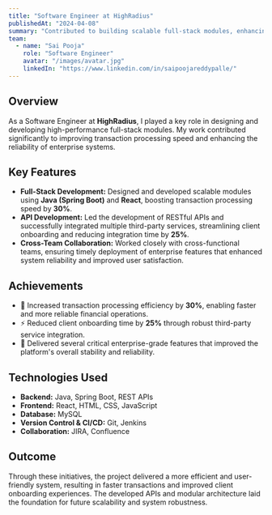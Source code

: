 ---
title: "Software Engineer at HighRadius"
publishedAt: "2024-04-08"
summary: "Contributed to building scalable full-stack modules, enhancing transaction processing speed, and developing enterprise-grade APIs and features."
team:
  - name: "Sai Pooja"
    role: "Software Engineer"
    avatar: "/images/avatar.jpg"
    linkedIn: "https://www.linkedin.com/in/saipoojareddypalle/"
---

## Overview

As a Software Engineer at **HighRadius**, I played a key role in designing and developing high-performance full-stack modules. My work contributed significantly to improving transaction processing speed and enhancing the reliability of enterprise systems. 

## Key Features

- **Full-Stack Development:** Designed and developed scalable modules using **Java (Spring Boot)** and **React**, boosting transaction processing speed by **30%**.
- **API Development:** Led the development of RESTful APIs and successfully integrated multiple third-party services, streamlining client onboarding and reducing integration time by **25%**.
- **Cross-Team Collaboration:** Worked closely with cross-functional teams, ensuring timely deployment of enterprise features that enhanced system reliability and improved user satisfaction.

## Achievements

- 🚀 Increased transaction processing efficiency by **30%**, enabling faster and more reliable financial operations.
- ⚡ Reduced client onboarding time by **25%** through robust third-party service integration.
- 🔧 Delivered several critical enterprise-grade features that improved the platform's overall stability and reliability.

## Technologies Used

- **Backend:** Java, Spring Boot, REST APIs  
- **Frontend:** React, HTML, CSS, JavaScript  
- **Database:** MySQL  
- **Version Control & CI/CD:** Git, Jenkins  
- **Collaboration:** JIRA, Confluence  

## Outcome

Through these initiatives, the project delivered a more efficient and user-friendly system, resulting in faster transactions and improved client onboarding experiences. The developed APIs and modular architecture laid the foundation for future scalability and system robustness.
